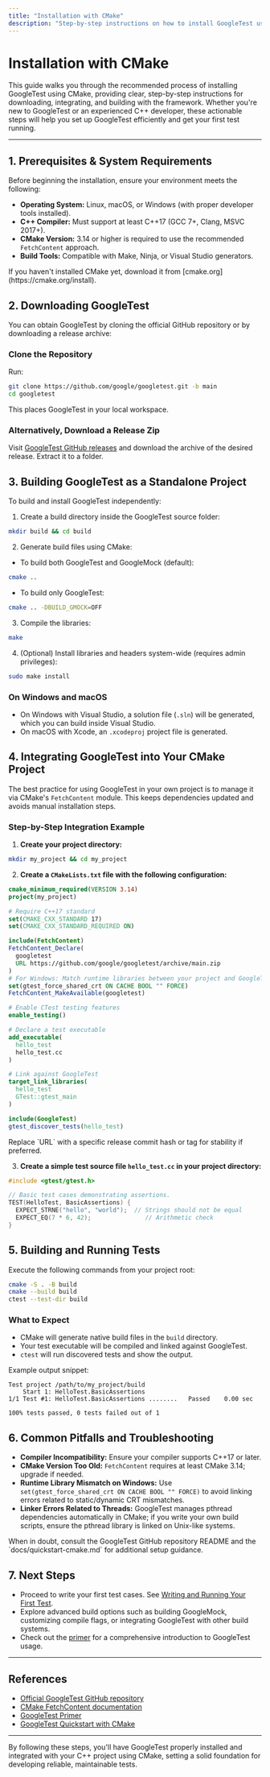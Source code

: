 ```yaml
---
title: "Installation with CMake"
description: "Step-by-step instructions on how to install GoogleTest using CMake, the recommended build system. This page covers downloading the framework, integrating it into your project, and executing a basic build, providing clear guidance for new and experienced C++ developers alike."
---
```


# Installation with CMake

This guide walks you through the recommended process of installing GoogleTest using CMake, providing clear, step-by-step instructions for downloading, integrating, and building with the framework. Whether you're new to GoogleTest or an experienced C++ developer, these actionable steps will help you set up GoogleTest efficiently and get your first test running.

---

## 1. Prerequisites & System Requirements

Before beginning the installation, ensure your environment meets the following:

- **Operating System:** Linux, macOS, or Windows (with proper developer tools installed).
- **C++ Compiler:** Must support at least C++17 (GCC 7+, Clang, MSVC 2017+).
- **CMake Version:** 3.14 or higher is required to use the recommended `FetchContent` approach.
- **Build Tools:** Compatible with Make, Ninja, or Visual Studio generators.


<Tip>
If you haven't installed CMake yet, download it from [cmake.org](https://cmake.org/install).
</Tip>

## 2. Downloading GoogleTest

You can obtain GoogleTest by cloning the official GitHub repository or by downloading a release archive:

### Clone the Repository

Run:

```bash
git clone https://github.com/google/googletest.git -b main
cd googletest
```

This places GoogleTest in your local workspace.

### Alternatively, Download a Release Zip

Visit [GoogleTest GitHub releases](https://github.com/google/googletest/releases) and download the archive of the desired release. Extract it to a folder.

## 3. Building GoogleTest as a Standalone Project

To build and install GoogleTest independently:

1. Create a build directory inside the GoogleTest source folder:

```bash
mkdir build && cd build
```

2. Generate build files using CMake:

- To build both GoogleTest and GoogleMock (default):

```bash
cmake ..
```

- To build only GoogleTest:

```bash
cmake .. -DBUILD_GMOCK=OFF
```

3. Compile the libraries:

```bash
make
```

4. (Optional) Install libraries and headers system-wide (requires admin privileges):

```bash
sudo make install
```

### On Windows and macOS

- On Windows with Visual Studio, a solution file (`.sln`) will be generated, which you can build inside Visual Studio.
- On macOS with Xcode, an `.xcodeproj` project file is generated.

## 4. Integrating GoogleTest into Your CMake Project

The best practice for using GoogleTest in your own project is to manage it via CMake's `FetchContent` module. This keeps dependencies updated and avoids manual installation steps.

### Step-by-Step Integration Example

1. **Create your project directory:**

```bash
mkdir my_project && cd my_project
```

2. **Create a `CMakeLists.txt` file with the following configuration:**

```cmake
cmake_minimum_required(VERSION 3.14)
project(my_project)

# Require C++17 standard
set(CMAKE_CXX_STANDARD 17)
set(CMAKE_CXX_STANDARD_REQUIRED ON)

include(FetchContent)
FetchContent_Declare(
  googletest
  URL https://github.com/google/googletest/archive/main.zip
)
# For Windows: Match runtime libraries between your project and GoogleTest
set(gtest_force_shared_crt ON CACHE BOOL "" FORCE)
FetchContent_MakeAvailable(googletest)

# Enable CTest testing features
enable_testing()

# Declare a test executable
add_executable(
  hello_test
  hello_test.cc
)

# Link against GoogleTest
target_link_libraries(
  hello_test
  GTest::gtest_main
)

include(GoogleTest)
gtest_discover_tests(hello_test)
```

<Tip>
Replace `URL` with a specific release commit hash or tag for stability if preferred.
</Tip>

3. **Create a simple test source file `hello_test.cc` in your project directory:**

```cpp
#include <gtest/gtest.h>

// Basic test cases demonstrating assertions.
TEST(HelloTest, BasicAssertions) {
  EXPECT_STRNE("hello", "world");  // Strings should not be equal
  EXPECT_EQ(7 * 6, 42);               // Arithmetic check
}
```

## 5. Building and Running Tests

Execute the following commands from your project root:

```bash
cmake -S . -B build
cmake --build build
ctest --test-dir build
```

### What to Expect

- CMake will generate native build files in the `build` directory.
- Your test executable will be compiled and linked against GoogleTest.
- `ctest` will run discovered tests and show the output.

Example output snippet:

```
Test project /path/to/my_project/build
    Start 1: HelloTest.BasicAssertions
1/1 Test #1: HelloTest.BasicAssertions ........   Passed    0.00 sec

100% tests passed, 0 tests failed out of 1
```

## 6. Common Pitfalls and Troubleshooting

- **Compiler Incompatibility:** Ensure your compiler supports C++17 or later.
- **CMake Version Too Old:** `FetchContent` requires at least CMake 3.14; upgrade if needed.
- **Runtime Library Mismatch on Windows:** Use `set(gtest_force_shared_crt ON CACHE BOOL "" FORCE)` to avoid linking errors related to static/dynamic CRT mismatches.
- **Linker Errors Related to Threads:** GoogleTest manages pthread dependencies automatically in CMake; if you write your own build scripts, ensure the pthread library is linked on Unix-like systems.

<Tip>
When in doubt, consult the GoogleTest GitHub repository README and the `docs/quickstart-cmake.md` for additional setup guidance.
</Tip>

## 7. Next Steps

- Proceed to write your first test cases. See [Writing and Running Your First Test](/getting-started/configuration-first-test-validation/writing-first-test).
- Explore advanced build options such as building GoogleMock, customizing compile flags, or integrating GoogleTest with other build systems.
- Check out the [primer](primer.md) for a comprehensive introduction to GoogleTest usage.

---

## References

- [Official GoogleTest GitHub repository](https://github.com/google/googletest)
- [CMake FetchContent documentation](https://cmake.org/cmake/help/latest/module/FetchContent.html)
- [GoogleTest Primer](primer.md)
- [GoogleTest Quickstart with CMake](docs/quickstart-cmake.md)

---

By following these steps, you'll have GoogleTest properly installed and integrated with your C++ project using CMake, setting a solid foundation for developing reliable, maintainable tests.
